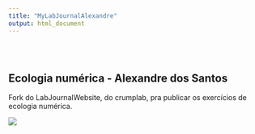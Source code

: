 ---
title: "MyLabJournalAlexandre"
output: html_document
---

<style type="text/css">
.title {
  display: none;
}

#getting-started img {
  margin-right: 10px;
}

</style>

<div class="row" style="padding-top: 30px;">
<div class="col-sm-6">

# **Ecologia numérica - Alexandre dos Santos**

Fork do LabJournalWebsite, do crumplab, pra publicar os exercícios de ecologia numérica.


![](images/frog.png)
</a>
</div>
